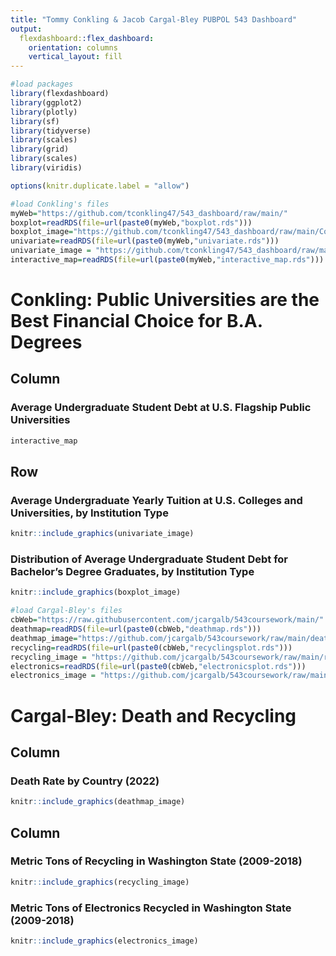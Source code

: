 ---
title: "Tommy Conkling & Jacob Cargal-Bley PUBPOL 543 Dashboard"
output: 
  flexdashboard::flex_dashboard:
    orientation: columns
    vertical_layout: fill
---

```{r setup, include=FALSE}
#load packages
library(flexdashboard)
library(ggplot2)
library(plotly)
library(sf)
library(tidyverse)
library(scales)
library(grid)
library(scales)
library(viridis)
```

```{r}
options(knitr.duplicate.label = "allow")
```

```{r}
#load Conkling's files
myWeb="https://github.com/tconkling47/543_dashboard/raw/main/"
boxplot=readRDS(file=url(paste0(myWeb,"boxplot.rds")))
boxplot_image="https://github.com/tconkling47/543_dashboard/raw/main/Conkling_Bivariate_Cat-Numerical_Graph_PUBPOL543.jpg" 
univariate=readRDS(file=url(paste0(myWeb,"univariate.rds")))
univariate_image = "https://github.com/tconkling47/543_dashboard/raw/main/Conkling_Univariate_PUBPOL543.jpg"
interactive_map=readRDS(file=url(paste0(myWeb,"interactive_map.rds")))
```

Conkling: Public Universities are the Best Financial Choice for B.A. Degrees
=======================================================================

Column {data-width=650}
-----------------------------------------------------------------------

### Average Undergraduate Student Debt at U.S. Flagship Public Universities

```{r}
interactive_map
```



Row {data-width=350}
-----------------------------------------------------------------------

### Average Undergraduate Yearly Tuition at U.S. Colleges and Universities, by Institution Type

```{r pic, echo = F, fig.cap = "", out.width = '100%'}
knitr::include_graphics(univariate_image)
```

### Distribution of Average Undergraduate Student Debt for Bachelor's Degree Graduates, by Institution Type 

```{r image, echo = F, fig.cap = "", out.width = '100%'}
knitr::include_graphics(boxplot_image)
```

```{r}
#load Cargal-Bley's files
cbWeb="https://raw.githubusercontent.com/jcargalb/543coursework/main/"
deathmap=readRDS(file=url(paste0(cbWeb,"deathmap.rds")))
deathmap_image="https://github.com/jcargalb/543coursework/raw/main/deathmap.jpg"
recycling=readRDS(file=url(paste0(cbWeb,"recyclingsplot.rds")))
recycling_image = "https://github.com/jcargalb/543coursework/raw/main/recycling.jpg"
electronics=readRDS(file=url(paste0(cbWeb,"electronicsplot.rds")))
electronics_image = "https://github.com/jcargalb/543coursework/raw/main/electronics.jpg"
```

Cargal-Bley: Death and Recycling
=======================================================================
Column {data-width=650}
-----------------------------------------------------------------------

### Death Rate by Country (2022) 

```{r image1, echo = F, fig.cap = "", out.width = '100%'}
knitr::include_graphics(deathmap_image)
```


Column {data-width=350}
-----------------------------------------------------------------------

### Metric Tons of Recycling in Washington State (2009-2018) 

```{r image2, echo = F, fig.cap = "", out.width = '100%'}
knitr::include_graphics(recycling_image)
```

### Metric Tons of Electronics Recycled in Washington State (2009-2018)

```{r image3, echo = F, fig.cap = "", out.width = '100%'}
knitr::include_graphics(electronics_image)
```